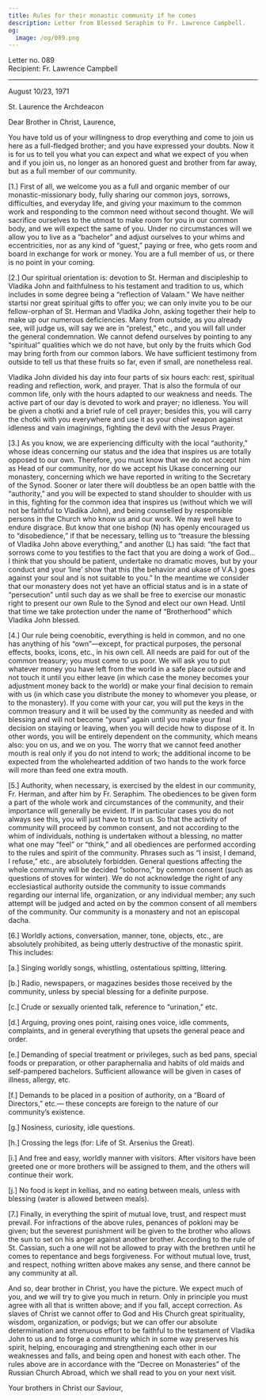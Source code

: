 ```yaml
---
title: Rules for their monastic community if he comes
description: Letter from Blessed Seraphim to Fr. Lawrence Campbell.
og:
  image: /og/089.png
---
```


<div style={{textAlign:'right', fontFamily:'monospace'}}>Letter no. 089</div>
<div style={{textAlign:'left', fontFamily:'monospace'}}>Recipient: Fr. Lawrence Campbell</div>

---

August 10/23, 1971

St. Laurence the Archdeacon

Dear Brother in Christ, Laurence,

You have told us of your willingness to drop everything and come to join us here as a full-fledged brother; and you have expressed your doubts. Now it is for us to tell you what you can expect and what we expect of you when and if you join us, no longer as an honored guest and brother from far away, but as a full member of our community.

[1.] First of all, we welcome you as a full and organic member of our monastic-missionary body, fully sharing our common joys, sorrows, difficulties, and everyday life, and giving your maximum to the common work and responding to the common need without second thought. We will sacrifice ourselves to the utmost to make room for you in our common body, and we will expect the same of you. Under no circumstances will we allow you to live as a “bachelor” and adjust ourselves to your whims and eccentricities, nor as any kind of “guest,” paying or free, who gets room and board in exchange for work or money. You are a full member of us, or there is no point in your coming.

[2.] Our spiritual orientation is: devotion to St. Herman and discipleship to Vladika John and faithfulness to his testament and tradition to us, which includes in some degree being a “reflection of Valaam.” We have neither startsi nor great spiritual gifts to offer you; we can only invite you to be our fellow-orphan of St. Herman and Vladika John, asking together their help to make up our numerous deficiencies. Many from outside, as you already see, will judge us, will say we are in “prelest,” etc., and you will fall under the general condemnation. We cannot defend ourselves by pointing to any “spiritual” qualities which we do not have, but only by the fruits which God may bring forth from our common labors. We have sufficient testimony from outside to tell us that these fruits so far, even if small, are nonetheless real.

Vladika John divided his day into four parts of six hours each: rest, spiritual reading and reflection, work, and prayer. That is also the formula of our common life, only with the hours adapted to our weakness and needs. The active part of our day is devoted to work and prayer; no idleness. You will be given a chotki and a brief rule of cell prayer; besides this, you will carry the chotki with you everywhere and use it as your chief weapon against idleness and vain imaginings, fighting the devil with the Jesus Prayer.

[3.] As you know, we are experiencing difficulty with the local “authority,” whose ideas concerning our status and the idea that inspires us are totally opposed to our own. Therefore, you must know that we do not accept him as Head of our community, nor do we accept his Ukase concerning our monastery, concerning which we have reported in writing to the Secretary of the Synod. Sooner or later there will doubtless be an open battle with the “authority,” and you will be expected to stand shoulder to shoulder with us in this, fighting for the common idea that inspires us (without which we will not be faithful to Vladika John), and being counselled by responsible persons in the Church who know us and our work. We may well have to endure disgrace. But know that one bishop (N) has openly encouraged us to “disobedience,” if that be necessary, telling us to “treasure the blessing of Vladika John above everything,” and another (L) has said: “the fact that sorrows come to you testifies to the fact that you are doing a work of God… I think that you should be patient, undertake no dramatic moves, but by your conduct and your ‘line’ show that this (the behavior and ukase of V.A.) goes against your soul and is not suitable to you.” In the meantime we consider that our monastery does not yet have an official status and is in a state of “persecution” until such day as we shall be free to exercise our monastic right to present our own Rule to the Synod and elect our own Head. Until that time we take protection under the name of “Brotherhood” which Vladika John blessed.

[4.] Our rule being coenobitic, everything is held in common, and no one has anything of his “own”—except, for practical purposes, the personal effects, books, icons, etc., in his own cell. All needs are paid for out of the common treasury; you must come to us poor. We will ask you to put whatever money you have left from the world in a safe place outside and not touch it until you either leave (in which case the money becomes your adjustment money back to the world) or make your final decision to remain with us (in which case you distribute the money to whomever you please, or to the monastery). If you come with your car, you will put the keys in the common treasury and it will be used by the community as needed and with blessing and will not become “yours” again until you make your final decision on staying or leaving, when you will decide how to dispose of it. In other words, you will be entirely dependent on the community, which means also: you on us, and we on you. The worry that we cannot feed another mouth is real only if you do not intend to work; the additional income to be expected from the wholehearted addition of two hands to the work force will more than feed one extra mouth.

[5.] Authority, when necessary, is exercised by the eldest in our community, Fr. Herman, and after him by Fr. Seraphim. The obediences to be given form a part of the whole work and circumstances of the community, and their importance will generally be evident. If in particular cases you do not always see this, you will just have to trust us. So that the activity of community will proceed by common consent, and not according to the whim of individuals, nothing is undertaken without a blessing, no matter what one may “feel” or “think,” and all obediences are performed according to the rules and spirit of the community. Phrases such as “I insist, I demand, I refuse,” etc., are absolutely forbidden. General questions affecting the whole community will be decided “soborno,” by common consent (such as questions of stoves for winter). We do not acknowledge the right of any ecclesiastical authority outside the community to issue commands regarding our internal life, organization, or any individual member; any such attempt will be judged and acted on by the common consent of all members of the community. Our community is a monastery and not an episcopal dacha.

[6.] Worldly actions, conversation, manner, tone, objects, etc., are absolutely prohibited, as being utterly destructive of the monastic spirit. This includes:

[a.] Singing worldly songs, whistling, ostentatious spitting, littering.

[b.] Radio, newspapers, or magazines besides those received by the community, unless by special blessing for a definite purpose.

[c.] Crude or sexually oriented talk, reference to “urination,” etc.

[d.] Arguing, proving ones point, raising ones voice, idle comments, complaints, and in general everything that upsets the general peace and order.

[e.] Demanding of special treatment or privileges, such as bed pans, special foods or preparation, or other paraphernalia and habits of old maids and self-pampered bachelors. Sufficient allowance will be given in cases of illness, allergy, etc.

[f.] Demands to be placed in a position of authority, on a “Board of Directors,” etc.— these concepts are foreign to the nature of our community’s existence.

[g.] Nosiness, curiosity, idle questions.

[h.] Crossing the legs (for: Life of St. Arsenius the Great).

[i.] And free and easy, worldly manner with visitors. After visitors have been greeted one or more brothers will be assigned to them, and the others will continue their work.

[j.] No food is kept in kellias, and no eating between meals, unless with blessing (water is allowed between meals).

[7.] Finally, in everything the spirit of mutual love, trust, and respect must prevail. For infractions of the above rules, penances of pokloni may be given; but the severest punishment will be given to the brother who allows the sun to set on his anger against another brother. According to the rule of St. Cassian, such a one will not be allowed to pray with the brethren until he comes to repentance and begs forgiveness. For without mutual love, trust, and respect, nothing written above makes any sense, and there cannot be any community at all.

And so, dear brother in Christ, you have the picture. We expect much of you, and we will try to give you much in return. Only in principle you must agree with all that is written above; and if you fall, accept correction. As slaves of Christ we cannot offer to God and His Church great spirituality, wisdom, organization, or podvigs; but we can offer our absolute determination and strenuous effort to be faithful to the testament of Vladika John to us and to forge a community which in some way preserves his spirit, helping, encouraging and strengthening each other in our weaknesses and falls, and being open and honest with each other. The rules above are in accordance with the “Decree on Monasteries” of the Russian Church Abroad, which we shall read to you on your next visit.

Your brothers in Christ our Saviour,
